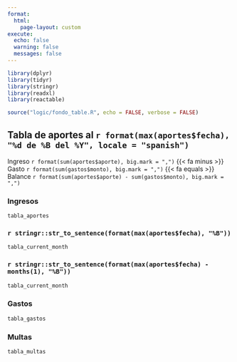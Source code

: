 ```yaml
---
format:
  html:
    page-layout: custom
execute:
  echo: false
  warning: false
  messages: false
---
```


```r
library(dplyr)
library(tidyr)
library(stringr)
library(readxl)
library(reactable)

source("logic/fondo_table.R", echo = FALSE, verbose = FALSE)
```

<style>
@media only screen and (max-width: 800px) {
  body {
    font-size: 14px;
    padding: 5px;
  }
  h2{
  margin-top: 20px;
  font-size: 16px;
}
}

h2{
 border-bottom: none;
}

.aportes-table {
  margin-top: 1rem;
  border: none;
  border-radius: 4px;
  box-shadow: 0 4px 8px 0 rgba(0, 0, 0, 0.1);
  height: 70vh;
}

.header {
  background-color: hsl(213, 45%, 97%);
  border-bottom-color: hsl(213, 33%, 93%);
  border-bottom-width: 1px;
  border-top: 1px solid hsl(213, 33%, 93%);
  color: hsl(213, 13%, 33%);
}

.rt-tbody{
border: 1px solid hsl(213, 33%, 93%);
}

.header[aria-sort]:hover,
.header[aria-sort]:focus {
  color: hsl(213, 55%, 50%);
}

</style>


## Tabla de aportes al `r format(max(aportes$fecha), "%d de %B del %Y", locale = "spanish")` {.px-md-5 .d-flex .flex-column .align-items-center}

::: {d-flex}
<span class="badge bg-success">Ingreso `r format(sum(aportes$aporte), big.mark = ",")`</span> {{< fa minus >}}
<span class="badge bg-danger">Gasto `r format(sum(gastos$monto), big.mark = ",")`</span> {{< fa equals >}}
<span class="badge bg-primary">Balance `r format(sum(aportes$aporte) - sum(gastos$monto), big.mark = ",")`</span>
:::

::: { .panel-tabset }

### Ingresos
```r
tabla_aportes
```

### `r stringr::str_to_sentence(format(max(aportes$fecha), "%B"))`
```r
tabla_current_month
```

### `r stringr::str_to_sentence(format(max(aportes$fecha) - months(1), "%B"))`
```r
tabla_current_month
```



### Gastos

```r
tabla_gastos
```


### Multas

```r
tabla_multas
```

:::
